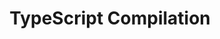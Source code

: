 ---
id: "ts_tf_easy_003"
questionType: "TRUE_FALSE"
title: "TypeScript Compilation"
statement: "TypeScript code runs directly in the browser without compilation."
difficulty: "EASY"
category: "Type Script"
correctAnswer: false
explanation: "TypeScript must be compiled to JavaScript before running in the browser."
---